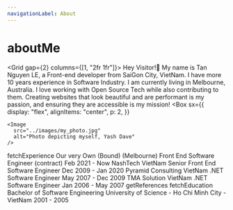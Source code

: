 ```yaml
---
navigationLabel: About
---
```



# aboutMe

<Grid gap={2} columns={[1, "2fr 1fr"]}>
  <Box>
    Hey Visitor!👋 My name is Tan Nguyen LE, a Front-end developer from SaiGon
    City, VietNam. I have more 10 years experience in Software Industry.
    <Divider />
    I am currently living in Melbourne, Australia.
    <Divider />I love working with Open Source Tech while also contributing to
    them. Creating websites that look beautiful and are performant is my
    passion, and ensuring they are accessible is my mission!
  </Box>
  <Box
    sx={{
      display: "flex",
      alignItems: "center",
      p: 2,
    }}
  >
    <Image
      src="../images/my_photo.jpg"
      alt="Photo depicting myself, Yash Dave"
    />
  </Box>
</Grid>
<Divider />
<Grid gap={2} columns={[1, "1fr 1fr 1fr"]}>
  <Box>
    <Heading variant="styles.h2">fetchExperience</Heading>
    <Heading variant="styles.h3" mb={0}>
      Our very Own (Bound) (Melbourne)
    </Heading>
    <Text>Front End Software Engineer (contract) </Text>
    <Text variant="styles.small">Feb 2021 - Now</Text>
    <Divider />
    <Heading variant="styles.h3" mb={0}>
      NashTech VietNam
    </Heading>
    <Text>Senior Front End Software Engineer </Text>
    <Text variant="styles.small">Dec 2009 - Jan 2020</Text>
    <Divider />
    <Heading variant="styles.h3" mb={0}>
      Pyramid Consulting VietNam
    </Heading>
    <Text>.NET Software Engineer </Text>
    <Text variant="styles.small">May 2007 - Dec 2009</Text>
    <Divider />
    <Heading variant="styles.h3" mb={0}>
      TMA Solution VietNam
    </Heading>
    <Text>.NET Software Engineer </Text>
    <Text variant="styles.small">Jan 2006 - May 2007</Text>
    <Divider />
  </Box>
  <Box>
    <Heading variant="styles.h2">getReferences</Heading>
    <Reference
      name="Huy Nguyen"
      title="Principle Engineer at Atlassian"
      tel="0403981380"
      email="tuonghuy@gmail.com"
      linkedin="https://www.linkedin.com/in/huy-nguyen-073a9023"
    />
    <Reference
      name="Phi Huynh"
      title="Senior Innovation Manager at NashTech Limited"
      tel="+84919833383"
      email="phi.huynh@nashtechglobal.com"
      linkedin="https://www.linkedin.com/in/trumhemcut/"
    />
    <Reference
      name="Toan Vo"
      title="Senior Developer at MYOB New Zealand"
      tel="+642108774618"
      email="toan.vo@myob.com"
      linkedin="https://www.linkedin.com/in/toanvo/"
    />
    <Reference
      name="Cuong Le"
      title="Senior Developer at Rosslyn Data Technologies London UK"
      tel="+07719240314"
      email="cuong.le@rosslyndatatech.com"
      linkedin="https://www.linkedin.com/in/cuongln/"
    />
  </Box>
  <Box>
    <Heading variant="styles.h2">fetchEducation</Heading>
    <Heading
      variant="styles.h5"
      mb={0}
      sx={{
        color: mix("primary", "secondary", `0.5`),
      }}
    >
      Bachelor of Software Engineering
    </Heading>
    <Text> University of Science - Ho Chi Minh City - VietNam</Text>
    <Text variant="styles.small">2001 - 2005</Text>
    <Divider />
  </Box>
</Grid>
<Footer />

